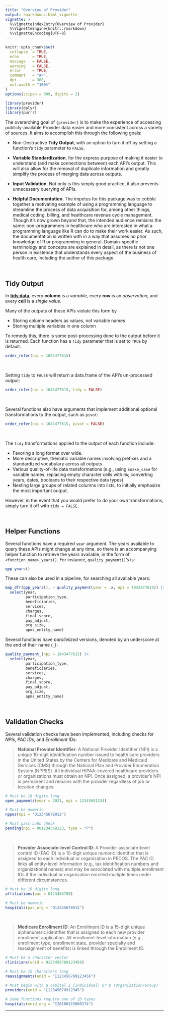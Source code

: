 ```yaml
---
title: "Overview of Provider"
output: rmarkdown::html_vignette
vignette: >
  %\VignetteIndexEntry{Overview of Provider}
  %\VignetteEngine{knitr::rmarkdown}
  %\VignetteEncoding{UTF-8}
---
```


```r
knitr::opts_chunk$set(
  collapse  = TRUE,
  echo      = TRUE, 
  message   = FALSE, 
  warning   = FALSE,
  error     = TRUE,
  comment   = "#>",
  dpi       = 300, 
  out.width = "100%"
)
options(scipen = 999, digits = 2)

library(provider)
library(dplyr)
library(purrr)
```

The overarching goal of `{provider}` is to make the experience of accessing publicly-available Provider data easier and more consistent across a variety of sources. It aims to accomplish this through the following goals:


   + Non-Destructive **Tidy Output**, with an option to turn it off by setting a function's `tidy` parameter to `FALSE`.

   + **Variable Standardization**, for the express purpose of making it easier to understand (and make connections between) each API's output. This will also allow for the removal of duplicate information and greatly simplify the process of merging data across outputs.
   
   + **Input Validation**. Not only is this simply good practice, it also prevents unnecessary querying of APIs.
   
   + **Helpful Documentation**. The impetus for this package was to cobble together a motivating example of using a programming language to streamline the process of data acquisition for, among other things, medical coding, billing, and healthcare revenue cycle management. Though it's now grown beyond that, the intended audience remiains the same: non-programmers in healthcare who are interested in what a programming language like R can do to make their work easier. As such, the documentation is written with in a way that assumes no prior knowledge of R or programming in general. Domain-specific terminology and concepts are explained in detail, as there is not one person in existence that understands every aspect of the business of health care, including the author of this package.

<br>

## Tidy Output

In [**tidy data**](https://tidyr.tidyverse.org/articles/tidy-data.html), every **column** is a *variable*, every **row** is an *observation*, and every **cell** is a *single value*. 

Many of the outputs of these APIs violate this form by 

   - Storing column headers as values, not variable names
   - Storing multiple variables in one column

To remedy this, there is some post-processing done to the output before it is returned. Each function has a `tidy` parameter that is set to `TRUE` by default:

```r
order_refer(npi = 1043477615)
```

<br>

Setting `tidy` to `FALSE` will return a data.frame of the API's un-processed output:

```r
order_refer(npi = 1043477615, tidy = FALSE)
```

<br>

Several functions also have arguments that implement additional optional transformations to the output, such as `pivot`:

```r
order_refer(npi = 1043477615, pivot = FALSE)
```

<br>

The `tidy` transformations applied to the output of each function include: 

   - Favoring a long format over wide.
   - More descriptive, thematic variable names involving prefixes and a standardized vocabulary across all outputs
   - Various quality-of-life data transformations (e.g., using `snake_case` for variable names, replacing empty character cells with `NA`; converting years, dates, booleans to their respective data types)
   - Nesting large groups of related columns into lists, to initially emphasize the most important output.

However, in the event that you would prefer to do your own transformations, simply turn it off with `tidy = FALSE`.

<br>

## Helper Functions

Several functions have a required `year` argument. The years available to query these APIs might change at any time, so there is an accompanying helper function to retrieve the years available, in the form of `<function_name>_years()`. For instance, `quality_payment()`'s is:

```r
qpp_years()
```

These can also be used in a pipeline, for searching all available years:

```r
map_dfr(qpp_years(), ~ quality_payment(year = .x, npi = 1043477615)) |> 
  select(year, 
         participation_type, 
         beneficiaries,
         services,
         charges,
         final_score,
         pay_adjust, 
         org_size, 
         apms_entity_name)
```

Several functions have _parallelized_ versions, denoted by an underscore at the end of their name (`_`):

```r
quality_payment_(npi = 1043477615) |> 
  select(year, 
         participation_type, 
         beneficiaries,
         services,
         charges,
         final_score,
         pay_adjust, 
         org_size, 
         apms_entity_name)
```


<br>

## Validation Checks

Several validation checks have been implemented, including checks for *NPIs*, *PAC IDs*, and *Enrollment IDs*:

> **National Provider Identifier**: 
> A National Provider Identifier (NPI) is a unique 10-digit identification number issued to health care providers in the United States by the Centers for Medicare and Medicaid Services (CMS) through the National Plan and Provider Enumeration System (NPPES). All individual HIPAA–covered healthcare providers or organizations must obtain an NPI. Once assigned, a provider’s NPI is permanent and remains with the provider regardless of job or location changes.

```r
# Must be 10 digits long
open_payments(year = 2021, npi = 12345691234)

# Must be numeric
nppes(npi = "O12345678912")

# Must pass Luhn check
pending(npi = 001234569123, type = "P")
```

<br>

> **Provider Associate-level Control ID**:
> A Provider associate-level control ID (PAC ID) is a 10-digit unique numeric identifier that is assigned to each individual or organization in PECOS. The PAC ID links all entity-level information (e.g., tax identification numbers and organizational names) and may be associated with multiple enrollment IDs if the individual or organization enrolled multiple times under different circumstances.


```r
# Must be 10 digits long
affiliations(pac = 0123456789)

# Must be numeric
hospitals(pac_org = "O12345678912")
```

<br>

> **Medicare Enrollment ID**:
> An Enrollment ID is a 15-digit unique alphanumeric identifier that is assigned to each new provider enrollment application. All enrollment-level information (e.g., enrollment type, enrollment state, provider specialty and reassignment of benefits) is linked through the Enrollment ID.

```r
# Must be a character vector
clinicians(enid = 0123456789123456)

# Must be 15 characters long
reassignments(enid = "I123456789123456")

# Must begin with a capital I (Individual) or O (Organization/Group)
providers(enid = "L12345678912345")

# Some functions require one of ID types
hospitals(enid_org = "I20180115000174")
```


--------------

